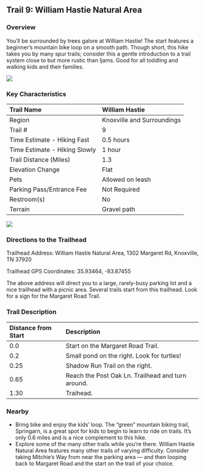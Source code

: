 ## Trail 9: William Hastie Natural Area

### Overview

You'll be surrounded by trees galore at William Hastie! The start features a beginner's mountain bike loop on a smooth path. Though short, this hike takes you by many spur trails; consider this a gentle introduction to a trail system close to but more rustic than Ijams. Good for all toddling and walking kids and their families.

![](img/trail-09-figure-01.jpg)

### Key Characteristics

| Trail Name                    | William Hastie             |
|:------------------------------|:---------------------------|
| Region                        | Knoxville and Surroundings |
| Trail \#                      | 9                          |
| Time Estimate - Hiking Fast   | 0.5 hours                  |
| Time Estimate - Hiking Slowly | 1 hour                     |
| Trail Distance (Miles)        | 1.3                        |
| Elevation Change              | Flat                       |
| Pets                          | Allowed on leash           |
| Parking Pass/Entrance Fee     | Not Required               |
| Restroom(s)                   | No                         |
| Terrain                       | Gravel path                |

![](maps/trail-09-map.jpeg)

### Directions to the Trailhead

Trailhead Address: William Hastie Natural Area, 1302 Margaret Rd, Knoxville, TN 37920

Trailhead GPS Coordinates: 35.93464, -83.87455

The above address will direct you to a large, rarely-busy parking lot and a nice trailhead with a picnic area. Several trails start from this trailhead. Look for a sign for the Margaret Road Trail.

### Trail Description

| Distance from Start | Description                                       |
|:--------------------|:--------------------------------------------------|
| 0.0                 | Start on the Margaret Road Trail.                 |
| 0.2                 | Small pond on the right. Look for turtles!        |
| 0.25                | Shadow Run Trail on the right.                    |
| 0.65                | Reach the Post Oak Ln. Trailhead and turn around. |
| 1.30                | Traihead.                                         |

### Nearby

-   Bring bike and enjoy the kids' loop. The "green" mountain biking trail, Springarn, is a great spot for kids to begin to learn to ride on trails. It's only 0.6 miles and is a nice complement to this hike.
-   Explore some of the many other trails while you're there. William Hastie Natural Area features many other trails of varying difficulty. Consider taking Mitchie's Way from near the parking area --- and then looping back to Margaret Road and the start on the trail of your choice.
